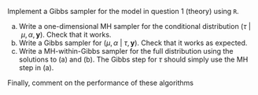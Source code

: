 Implement a Gibbs sampler for the model in question 1 (theory) using `R`. 

(a) Write a one-dimensional MH sampler for the conditional distribution $(\tau~\vert~\mu,\alpha, \boldsymbol{y})$. Check that it works.
(b) Write a Gibbs sampler for $(\mu,\alpha~\vert~\tau, \boldsymbol{y})$. Check that it works as expected.
(c) Write a MH-within-Gibbs sampler for the full distribution using the solutions to (a) and (b). The Gibbs step for $\tau$ should simply use the MH step in (a).

Finally, comment on the performance of these algorithms
